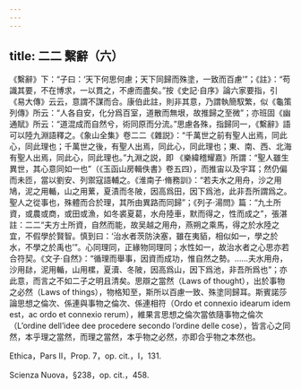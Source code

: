 ```yaml
---
---
---
```

title: 二二 繫辭（六）
---




《繫辭》下：“子曰：‘天下何思何慮；天下同歸而殊塗，一致而百慮’”；《註》：“苟識其要，不在博求，一以貫之，不慮而盡矣。”按《史記·自序》論六家要指，引《易大傳》云云，意謂不謀而合。康伯此註，則非其意，乃謂執簡馭繁，似《龜策列傳》所云：“人各自安，化分爲百室，道散而無垠，故推歸之至微”；亦班固《幽通賦》所云：“道混成而自然兮，術同原而分流。”思慮各殊，指歸同一，《繫辭》語可以陸九淵語釋之。《象山全集》卷二二《雜説》：“千萬世之前有聖人出焉，同此心，同此理也；千萬世之後，有聖人出焉，同此心，同此理也；東、南、西、北海有聖人出焉，同此心，同此理也。”九淵之説，即 《樂緯稽耀嘉》所謂：“聖人雖生異世，其心意同如一也”（《玉函山房輯佚書》卷五四），而推宙以及宇耳；然仍偏而未匝，當以劉安、列禦寇語輔之。《淮南子·脩務訓》：“若夫水之用舟，沙之用鳩，泥之用輴，山之用蔂，夏漬而冬陂，因高爲田，因下爲池，此非吾所謂爲之。聖人之從事也，殊體而合於理，其所由異路而同歸”；《列子·湯問》篇：“九土所資，或農或商，或田或漁，如冬裘夏葛，水舟陸車，默而得之，性而成之”，張湛註：二二“夫方土所資，自然而能，故吴越之用舟，燕朔之乘馬，得之於水陸之宜，不假學於賢智。慎到曰：‘治水者茨防決塞，雖在夷貊，相似如一，學之於水，不學之於禹也’”。心同理同，正緣物同理同；水性如一，故治水者之心思亦若合符契。《文子·自然》：“循理而舉事，因資而成功，惟自然之勢。……夫水用舟，沙用䦊，泥用輴，山用樏，夏瀆、冬陂，因高爲山，因下爲池，非吾所爲也”；亦此意，而言之不如二子之明且清矣。思辯之當然（Laws of thought），出於事物之必然（Laws of things），物格知至，斯所以百慮一致、殊塗同歸耳。斯賓諾莎論思想之倫次、係連與事物之倫次、係連相符（Ordo et connexio idearum idem est，ac ordo et connexio rerum），維果言思想之倫次當依隨事物之倫次（L’ordine dell’idee dee procedere secondo l’ordine delle cose），皆言心之同然，本乎理之當然，而理之當然，本乎物之必然，亦即合乎物之本然也。

Ethica，Pars II，Prop. 7，op. cit.，I，131.

Scienza Nuova，§238，op. cit.，458.